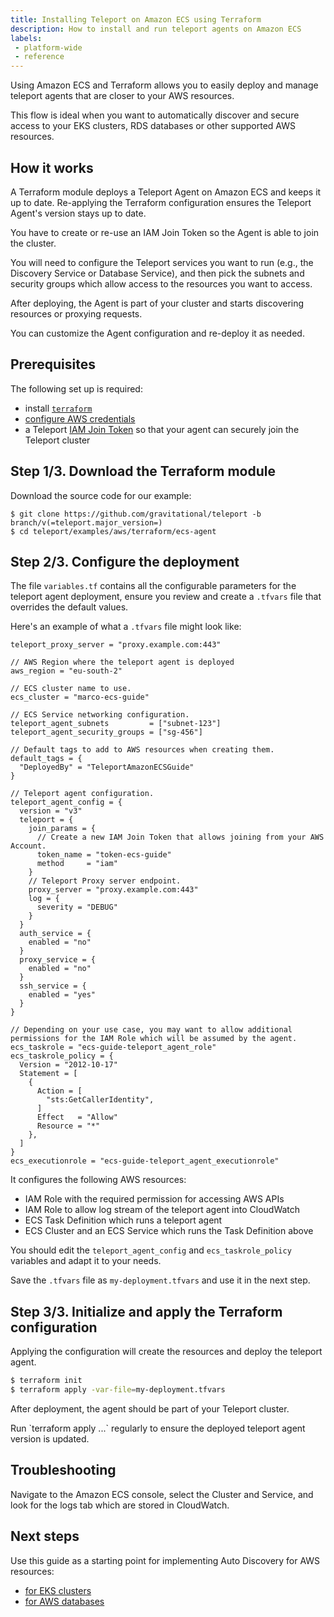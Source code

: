 ```yaml
---
title: Installing Teleport on Amazon ECS using Terraform
description: How to install and run teleport agents on Amazon ECS
labels:
 - platform-wide
 - reference
---
```


Using Amazon ECS and Terraform allows you to easily deploy and manage teleport agents that are closer to your AWS resources.

This flow is ideal when you want to automatically discover and secure access to your EKS clusters, RDS databases or other supported AWS resources.

## How it works
A Terraform module deploys a Teleport Agent on Amazon ECS and keeps it up to date.
Re-applying the Terraform configuration ensures the Teleport Agent's version stays up to date.

You have to create or re-use an IAM Join Token so the Agent is able to join the cluster.

You will need to configure the Teleport services you want to run (e.g., the Discovery Service or Database Service), and then pick the subnets and security groups which allow access to the resources you want to access.

After deploying, the Agent is part of your cluster and starts discovering resources or proxying requests.

You can customize the Agent configuration and re-deploy it as needed.

## Prerequisites
The following set up is required:
- install [`terraform`](https://developer.hashicorp.com/terraform/install)
- [configure AWS credentials](https://registry.terraform.io/providers/hashicorp/aws/latest/docs#authentication-and-configuration)
- a Teleport [IAM Join Token](../reference/deployment/join-methods.mdx#aws-iam-role-iam) so that your agent can securely join the Teleport cluster

## Step 1/3. Download the Terraform module

Download the source code for our example:
```code
$ git clone https://github.com/gravitational/teleport -b branch/v(=teleport.major_version=)
$ cd teleport/examples/aws/terraform/ecs-agent
```

## Step 2/3. Configure the deployment
The file `variables.tf` contains all the configurable parameters for the teleport agent deployment, ensure you review and create a `.tfvars` file that overrides the default values.

Here's an example of what a `.tfvars` file might look like:
```hcl
teleport_proxy_server = "proxy.example.com:443"

// AWS Region where the teleport agent is deployed
aws_region = "eu-south-2"

// ECS cluster name to use.
ecs_cluster = "marco-ecs-guide"

// ECS Service networking configuration.
teleport_agent_subnets         = ["subnet-123"]
teleport_agent_security_groups = ["sg-456"]

// Default tags to add to AWS resources when creating them.
default_tags = {
  "DeployedBy" = "TeleportAmazonECSGuide"
}

// Teleport agent configuration.
teleport_agent_config = {
  version = "v3"
  teleport = {
    join_params = {
      // Create a new IAM Join Token that allows joining from your AWS Account.
      token_name = "token-ecs-guide"
      method     = "iam"
    }
    // Teleport Proxy server endpoint.
    proxy_server = "proxy.example.com:443"
    log = {
      severity = "DEBUG"
    }
  }
  auth_service = {
    enabled = "no"
  }
  proxy_service = {
    enabled = "no"
  }
  ssh_service = {
    enabled = "yes"
  }
}

// Depending on your use case, you may want to allow additional permissions for the IAM Role which will be assumed by the agent.
ecs_taskrole = "ecs-guide-teleport_agent_role"
ecs_taskrole_policy = {
  Version = "2012-10-17"
  Statement = [
    {
      Action = [
        "sts:GetCallerIdentity",
      ]
      Effect   = "Allow"
      Resource = "*"
    },
  ]
}
ecs_executionrole = "ecs-guide-teleport_agent_executionrole"
```

It configures the following AWS resources:
- IAM Role with the required permission for accessing AWS APIs
- IAM Role to allow log stream of the teleport agent into CloudWatch
- ECS Task Definition which runs a teleport agent
- ECS Cluster and an ECS Service which runs the Task Definition above

You should edit the `teleport_agent_config` and `ecs_taskrole_policy` variables and adapt it to your needs.

Save the `.tfvars` file as `my-deployment.tfvars` and use it in the next step.

## Step 3/3. Initialize and apply the Terraform configuration
Applying the configuration will create the resources and deploy the teleport agent.

```bash
$ terraform init
$ terraform apply -var-file=my-deployment.tfvars
```

After deployment, the agent should be part of your Teleport cluster.

<Admonition type="note" title="Keep your agent up to date">
  Run `terraform apply ...` regularly to ensure the deployed teleport agent version is updated.
</Admonition>

## Troubleshooting

Navigate to the Amazon ECS console, select the Cluster and Service, and look for the logs tab which are stored in CloudWatch.

## Next steps
Use this guide as a starting point for implementing Auto Discovery for AWS resources:
- [for EKS clusters](../enroll-resources/auto-discovery/kubernetes/aws.mdx)
- [for AWS databases](../enroll-resources/database-access/enroll-aws-databases/enroll-aws-databases.mdx)